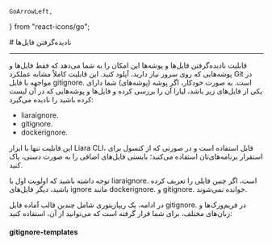     GoArrowLeft,
} from "react-icons/go";


<Layout>
<Head>
<title>مستندات نادیده گرفتن فایل‌ها در پلتفرم  - لیارا</title>
</Head>
# نادیده‌گرفتن فایل‌ها

<hr className="mb-2" />

قابلیت  نادیده‌گرفتن فایل‌ها و پوشه‌ها این امکان را به شما می‌دهد که فقط فایل‌ها و پوشه‌هایی که روی سرور نیاز دارید، آپلود کنید. این قابلیت کاملاً مشابه عملکرد Git در مواجهه با فایل <Important>gitignore.</Important> است.
به صورت خودکار، اگر پوشه‌ (پوشه‌های)  شما دارای یکی از فایل‌های زیر باشد، لیارا آن را بررسی کرده و فایل‌ها و پوشه‌هایی که در آن لیست کرده باشید را نادیده می‌گیرد:
<div className="h-4" />

<ul>
    <li>liaraignore.</li>
    <li>gitignore.</li>
    <li>dockerignore.</li>
</ul>
<div className="h-4" />

این قابلیت تنها با ابزار <Important>Liara CLI</Important>، قابل استفاده است و در صورتی که از کنسول برای استقرار برنامه‌های‌تان استفاده می‌کنید؛ بایستی فایل‌های اضافی را به صورت دستی، پاک کنید.
<Alert variant="warning">
<p>
توجه داشته باشید که اولویت اول با <Important>liaraignore.</Important> است، اگر چنین فایلی را تعریف کرده باشید، دیگر فایل‌های ignore مانند <Important>dockerignore.</Important> و <Important>gitignore.</Important> خوانده نمی‌شوند.
</p>
</Alert>

در ادامه، یک ریپازیتوری شامل چندین قالب آماده فایل <Important>gitignore.</Important> در فریم‌ورک‌ها و زبان‌های مختلف، برای شما قرار گرفته است که می‌توانید از آن، استفاده کنید:

<div className="h-2" />
<Link href="https://github.com/liara-cloud/gitignore-templates" target="_blank">
    <Card className="flex cursor-pointer w-full items-center justify-between">
        <div className="flex items-center gap-3">
        <h4>
            gitignore-templates
        </h4>
        </div>
        <GoArrowLeft className="ml-1" />
    </Card>
</Link>
<div className="h-2" />

</Layout>